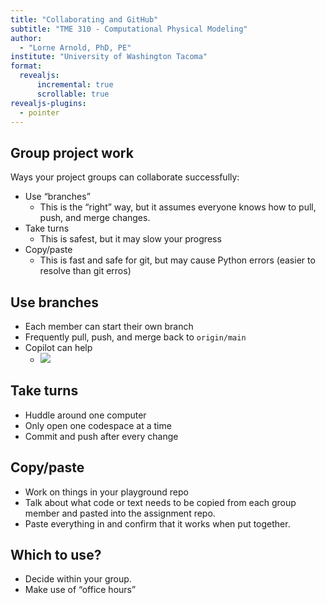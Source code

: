 ```yaml
---
title: "Collaborating and GitHub"
subtitle: "TME 310 - Computational Physical Modeling"
author: 
  - "Lorne Arnold, PhD, PE"
institute: "University of Washington Tacoma"
format:
  revealjs:
      incremental: true
      scrollable: true  
revealjs-plugins:
  - pointer
---
```



## Group project work

Ways your project groups can collaborate successfully:

* Use "branches"
  * This is the "right" way, but it assumes everyone knows how to pull, push, and merge changes.
* Take turns
  * This is safest, but it may slow your progress
* Copy/paste
  * This is fast and safe for git, but may cause Python errors (easier to resolve than git erros)


## Use branches

* Each member can start their own branch
* Frequently pull, push, and merge back to `origin/main`
* Copilot can help
  * ![](branch.png)

## Take turns

* Huddle around one computer
* Only open one codespace at a time
* Commit and push after every change

## Copy/paste

* Work on things in your playground repo
* Talk about what code or text needs to be copied from each group member and pasted into the assignment repo.
* Paste everything in and confirm that it works when put together.

## Which to use?

* Decide within your group.
* Make use of "office hours"
